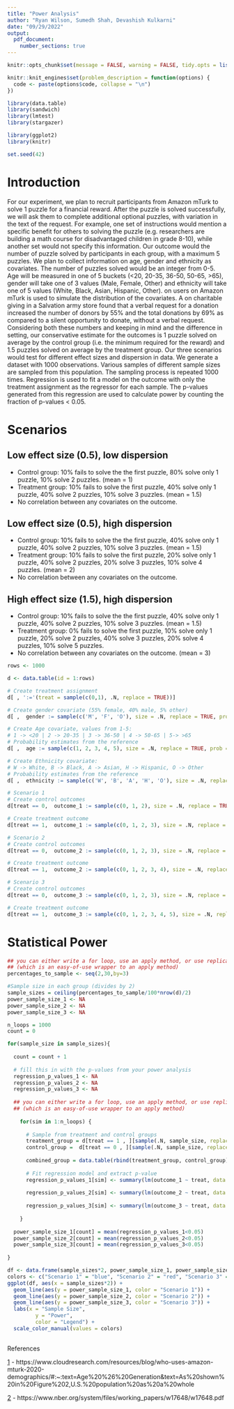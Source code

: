 ```yaml
---
title: "Power Analysis"
author: "Ryan Wilson, Sumedh Shah, Devashish Kulkarni"
date: "09/29/2022"
output: 
  pdf_document: 
    number_sections: true
---
```

```r
knitr::opts_chunk$set(message = FALSE, warning = FALSE, tidy.opts = list(width.cutoff = 60), tidy = TRUE )

knitr::knit_engines$set(problem_description = function(options) {
  code <- paste(options$code, collapse = "\n")
})
```

```r
library(data.table)
library(sandwich)
library(lmtest)
library(stargazer) 

library(ggplot2)
library(knitr)

set.seed(42)
```

# Introduction

For our experiment, we plan to recruit participants from Amazon mTurk to solve 1 puzzle for a financial reward. After the puzzle is solved successfully, we will ask them to complete additional optional puzzles, with variation in the text of the request. For example, one set of instructions would mention a specific benefit for others to solving the puzzle (e.g. researchers are building a math course for disadvantaged children in grade 8-10), while another set would not specify this information. Our outcome would the number of puzzle solved by participants in each group, with a maximum 5 puzzles. We plan to collect information on age, gender and ethnicity as covariates. The number of puzzles solved would be an integer from 0-5. Age will be measured in one of 5 buckets (<20, 20-35, 36-50, 50-65, >65), gender will take one of 3 values (Male, Female, Other) and ethnicity will take one of 5 values (White, Black, Asian, Hispanic, Other). [\textcolor{blue}{Previous research}][1] on users on Amazon mTurk is used to simulate the distribution of the covariates. A [\textcolor{blue}{previous field experiment}][2] on charitable giving in a Salvation army store found that a verbal request for a donation increased the number of donors by 55% and the total donations by 69% as compared to a silent opportunity to donate, without a verbal request. Considering both these numbers and keeping in mind and the difference in setting, our conservative estimate for the outcomes is 1 puzzle solved on average by the control group (i.e. the minimum required for the reward) and 1.5 puzzles solved on average by the treatment group. Our three scenarios would test for different effect sizes and dispersion in data. We generate a dataset with 1000 observations. Various samples of different sample sizes are sampled from this population. The sampling process is repeated 1000 times.  Regression is used to fit a model on the outcome with only the treatment assignment as the regressor for each sample. The p-values generated from this regression are used to calculate power by counting the fraction of p-values < 0.05.


# Scenarios

## Low effect size (0.5), low dispersion
* Control group: 10% fails to solve the the first puzzle, 80% solve only 1 puzzle, 10% solve 2 puzzles. (mean = 1)
* Treatment group: 10% fails to solve the first puzzle, 40% solve only 1 puzzle, 40% solve 2 puzzles, 10% solve 3 puzzles. (mean = 1.5)
* No correlation between any covariates on the outcome.

## Low effect size (0.5), high dispersion
* Control group: 10% fails to solve the the first puzzle, 40% solve only 1 puzzle, 40% solve 2 puzzles, 10% solve 3 puzzles. (mean = 1.5)
* Treatment group: 10% fails to solve the first puzzle, 20% solve only 1 puzzle, 40% solve 2 puzzles, 20% solve 3 puzzles, 10% solve 4 puzzles. (mean = 2)
* No correlation between any covariates on the outcome.

## High effect size (1.5), high dispersion
* Control group: 10% fails to solve the the first puzzle, 40% solve only 1 puzzle, 40% solve 2 puzzles, 10% solve 3 puzzles. (mean = 1.5)
* Treatment group: 0% fails to solve the first puzzle, 10% solve only 1 puzzle, 20% solve 2 puzzles, 40% solve 3 puzzles, 20% solve 4 puzzles, 10% solve 5 puzzles.
* No correlation between any covariates on the outcome. (mean = 3)

```r

rows <- 1000 

d <- data.table(id = 1:rows) 

# Create treatment assignment
d[ , ':='(treat = sample(c(0,1), .N, replace = TRUE))]

# Create gender covariate (55% female, 40% male, 5% other)
d[ ,  gender := sample(c('M', 'F', 'O'), size = .N, replace = TRUE, prob = c(0.55, 0.40, 0.05))]

# Create Age covariate, values from 1-5: 
# 1 -> <20 | 2 -> 20-35 | 3 -> 36-50 | 4 -> 50-65 | 5-> >65
# Probability estimates from the reference
d[ ,  age := sample(c(1, 2, 3, 4, 5), size = .N, replace = TRUE, prob = c(.3, .37, .17, .11, .05))]

# Create Ethnicity covariate: 
# W -> White, B -> Black, A -> Asian, H -> Hispanic, O -> Other
# Probability estimates from the reference
d[ ,  ethnicity := sample(c('W', 'B', 'A', 'H', 'O'), size = .N, replace = TRUE, prob = c(.7, .07, .1, .1, .03))]

# Scenario 1
# Create control outcomes
d[treat == 0,  outcome_1 := sample(c(0, 1, 2), size = .N, replace = TRUE, prob = c(.1, 0.8, 0.1))]

# Create treatment outcome
d[treat == 1,  outcome_1 := sample(c(0, 1, 2, 3), size = .N, replace = TRUE, prob = c(.1, 0.4, 0.4, 0.1))]

# Scenario 2
# Create control outcomes
d[treat == 0,  outcome_2 := sample(c(0, 1, 2, 3), size = .N, replace = TRUE, prob = c(.1, 0.4, 0.4, 0.1))]

# Create treatment outcome
d[treat == 1,  outcome_2 := sample(c(0, 1, 2, 3, 4), size = .N, replace = TRUE, prob = c(.1, 0.2, 0.4, 0.2, 0.1))]

# Scenario 3
# Create control outcomes
d[treat == 0,  outcome_3 := sample(c(0, 1, 2, 3), size = .N, replace = TRUE, prob = c(.1, 0.4, 0.4, 0.1))]

# Create treatment outcome
d[treat == 1,  outcome_3 := sample(c(0, 1, 2, 3, 4, 5), size = .N, replace = TRUE, prob = c(0, .1, 0.2, 0.3, 0.2, 0.1))]

```

# Statistical Power

```r

## you can either write a for loop, use an apply method, or use replicate 
## (which is an easy-of-use wrapper to an apply method)
percentages_to_sample <- seq(2,30,by=3)

#Sample size in each group (divides by 2)
sample_sizes = ceiling(percentages_to_sample/100*nrow(d)/2)
power_sample_size_1 <- NA
power_sample_size_2 <- NA
power_sample_size_3 <- NA

n_loops = 1000
count = 0

for(sample_size in sample_sizes){
  
  count = count + 1
  
  # fill this in with the p-values from your power analysis
  regression_p_values_1 <- NA 
  regression_p_values_2 <- NA 
  regression_p_values_3 <- NA 
  
  ## you can either write a for loop, use an apply method, or use replicate 
  ## (which is an easy-of-use wrapper to an apply method)
  
    for(sim in 1:n_loops) { 
        
      # Sample from treatment and control groups
      treatment_group = d[treat == 1 , ][sample(.N, sample_size, replace = FALSE)]
      control_group =  d[treat == 0 , ][sample(.N, sample_size, replace = FALSE)]
      
      combined_group = data.table(rbind(treatment_group, control_group))
      
      # Fit regression model and extract p-value
      regression_p_values_1[sim] <- summary(lm(outcome_1 ~ treat, data = combined_group))$coefficients[2,4] 
      
      regression_p_values_2[sim] <- summary(lm(outcome_2 ~ treat, data = combined_group))$coefficients[2,4]
      
      regression_p_values_3[sim] <- summary(lm(outcome_3 ~ treat, data = combined_group))$coefficients[2,4]
        
    }
  
  power_sample_size_1[count] = mean(regression_p_values_1<0.05)
  power_sample_size_2[count] = mean(regression_p_values_2<0.05)
  power_sample_size_3[count] = mean(regression_p_values_3<0.05)
  
}

df <- data.frame(sample_sizes*2, power_sample_size_1, power_sample_size_2)
colors <- c("Scenario 1" = "blue", "Scenario 2" = "red", "Scenario 3" = "green")
ggplot(df, aes(x = sample_sizes*2)) +
  geom_line(aes(y = power_sample_size_1, color = "Scenario 1")) +
  geom_line(aes(y = power_sample_size_2, color = "Scenario 2")) +
  geom_line(aes(y = power_sample_size_3, color = "Scenario 3")) +
  labs(x = "Sample Size",
         y = "Power",
         color = "Legend") +
  scale_color_manual(values = colors)
    


```






[1]: https://www.cloudresearch.com/resources/blog/who-uses-amazon-mturk-2020-demographics/#:~:text=Age%20%26%20Generation&text=As%20shown%20in%20Figure%202,U.S.%20population%20as%20a%20whole

[2]: https://www.nber.org/system/files/working_papers/w17648/w17648.pdf


References

[1] - https://www.cloudresearch.com/resources/blog/who-uses-amazon-mturk-2020-demographics/#:~:text=Age%20%26%20Generation&text=As%20shown%20in%20Figure%202,U.S.%20population%20as%20a%20whole

[2] - https://www.nber.org/system/files/working_papers/w17648/w17648.pdf
